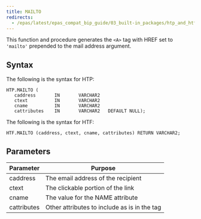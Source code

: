 ```yaml
---
title: MAILTO
redirects:
  - /epas/latest/epas_compat_bip_guide/03_built-in_packages/htp_and_htf/mailto/ #generated for docs/epas/reorg-role-use-case-mode
---
```


This function and procedure generates the `<A>` tag with HREF set to `'mailto'` prepended to the mail address argument.

## Syntax

The following is the syntax for HTP:

```
HTP.MAILTO (
   caddress       IN       VARCHAR2
   ctext          IN       VARCHAR2
   cname          IN       VARCHAR2
   cattributes    IN       VARCHAR2   DEFAULT NULL);
```

The following is the syntax for HTF:

```
HTF.MAILTO (caddress, ctext, cname, cattributes) RETURN VARCHAR2;
```

## Parameters

| Parameter | Purpose  |
| --------- | -------- |
| caddress | The email address of the recipient |
| ctext | The clickable portion of the link |
| cname | The value for the NAME attribute |
| cattributes | Other attributes to include as is in the tag |
